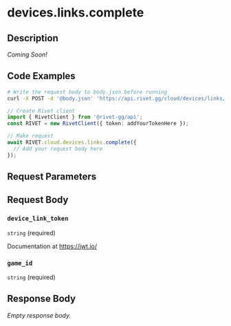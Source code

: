 

# devices.links.complete

## Description

*Coming Soon!*


## Code Examples

<CodeGroup title='Request' tag='POST' label='https://api.rivet.gg/cloud/devices/links/complete'>

```bash {{ "title": "cURL" }}
# Write the request body to body.json before running
curl -X POST -d '@body.json' 'https://api.rivet.gg/cloud/devices/links/complete'
```

```ts
// Create Rivet client
import { RivetClient } from '@rivet-gg/api';
const RIVET = new RivetClient({ token: addYourTokenHere });

// Make request
await RIVET.cloud.devices.links.complete({
  // Add your request body here
});
```

</CodeGroup>


## Request Parameters


## Request Body

### `device_link_token`

`string` (required)

Documentation at https://jwt.io/

### `game_id`

`string` (required)




## Response Body

_Empty response body._
